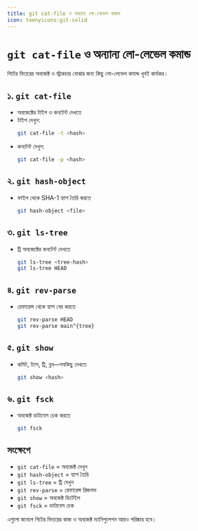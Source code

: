 ```yaml
---
title: git cat-file ও অন্যান্য লো-লেভেল কমান্ড
icon: teenyicons:git-solid
---
```


# `git cat-file` ও অন্যান্য লো-লেভেল কমান্ড

গিটের ভিতরের অবজেক্ট ও স্ট্রাকচার বোঝার জন্য কিছু লো-লেভেল কমান্ড খুবই কার্যকর।

## ১. `git cat-file`
- অবজেক্টের টাইপ ও কনটেন্ট দেখতে
- টাইপ দেখুন:
  ```sh
  git cat-file -t <hash>
  ```
- কনটেন্ট দেখুন:
  ```sh
  git cat-file -p <hash>
  ```

## ২. `git hash-object`
- ফাইল থেকে SHA-1 হ্যাশ তৈরি করতে
  ```sh
  git hash-object <file>
  ```

## ৩. `git ls-tree`
- ট্রি অবজেক্টের কনটেন্ট দেখতে
  ```sh
  git ls-tree <tree-hash>
  git ls-tree HEAD
  ```

## ৪. `git rev-parse`
- রেফারেন্স থেকে হ্যাশ বের করতে
  ```sh
  git rev-parse HEAD
  git rev-parse main^{tree}
  ```

## ৫. `git show`
- কমিট, ট্যাগ, ট্রি, ব্লব—সবকিছু দেখতে
  ```sh
  git show <hash>
  ```

## ৬. `git fsck`
- অবজেক্ট ডাটাবেস চেক করতে
  ```sh
  git fsck
  ```

## সংক্ষেপে
- `git cat-file` = অবজেক্ট দেখুন
- `git hash-object` = হ্যাশ তৈরি
- `git ls-tree` = ট্রি দেখুন
- `git rev-parse` = রেফারেন্স রিজলভ
- `git show` = অবজেক্ট ডিটেইল
- `git fsck` = ডাটাবেস চেক

এগুলো জানলে গিটের ভিতরের কাজ ও অবজেক্ট ম্যানিপুলেশন আরও পরিষ্কার হবে।

